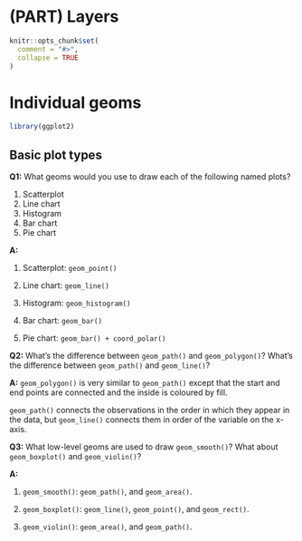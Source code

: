 # (PART) Layers {-}


```r
knitr::opts_chunk$set(
  comment = "#>",
  collapse = TRUE
)
```

# Individual geoms

```r
library(ggplot2)
```


## Basic plot types

**Q1:** What geoms would you use to draw each of the following named plots?

1. Scatterplot
1. Line chart
1. Histogram
1. Bar chart
1. Pie chart

**A:** 

1. Scatterplot: `geom_point()`

1. Line chart:  `geom_line()`

1. Histogram:   `geom_histogram()`

1. Bar chart:   `geom_bar()`

1. Pie chart:   `geom_bar() + coord_polar()`


**Q2:** What’s the difference between `geom_path()` and `geom_polygon()`? What’s the difference between `geom_path()` and `geom_line()`?

**A:** `geom_polygon()` is very similar to `geom_path()` except that the start and end points are connected and the inside is coloured by fill.

`geom_path()` connects the observations in the order in which they appear in the data, but `geom_line()` connects them in order of the variable on the x-axis.



**Q3:** What low-level geoms are used to draw `geom_smooth()`? What about `geom_boxplot()` and `geom_violin()`?

**A:** 

1. `geom_smooth()`: `geom_path()`, and `geom_area()`.

1. `geom_boxplot()`: `geom_line()`, `geom_point()`, and `geom_rect()`.

1. `geom_violin()`: `geom_area()`, and `geom_path()`.

